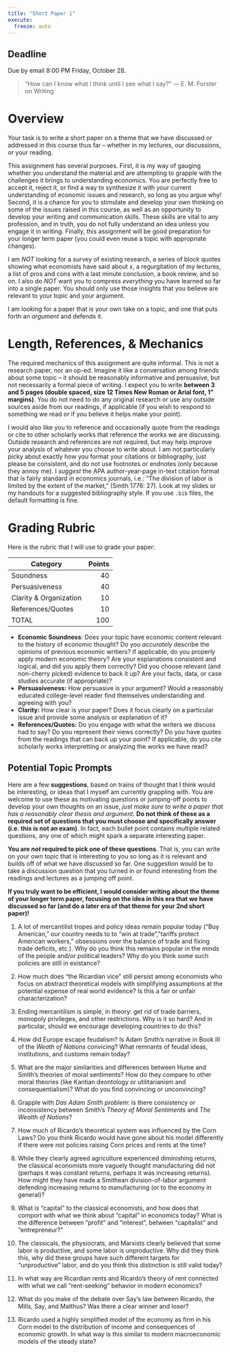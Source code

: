 ```yaml
---
title: "Short Paper 1"
execute:
  freeze: auto
---
```


::: {.callout-note appearance="minimal"}
# Deadline
Due by email 8:00 PM Friday, October 28.
:::

> "How can I know what I think until I see what I say?" --- E. M. Forster on Writing

# Overview

Your task is to write a short paper on a theme that we have discussed or addressed in this course thus far -- whether in my lectures, our discussions, or your reading.

This assignment has several purposes. First, it is my way of gauging whether you understand the material and are attempting to grapple with the challenges it brings to understanding economics. You are perfectly free to accept it, reject it, or find a way to synthesize it with your current understanding of economic issues and research, so long as you argue why!  Second, it is a chance for you to stimulate and develop your own thinking on some of the issues raised in this course, as well as an opportunity to develop your writing and communication skills. These skills are vital to any profession, and in truth, you do not fully understand an idea unless you engage it in writing. Finally, this assignment will be good preparation for your longer term paper (you could even reuse a topic with appropriate changes).

I am *NOT* looking for a survey of existing research, a series of block quotes showing what economists have said about $x$, a regurgitation of my lectures, a list of pros and cons with a last minute conclusion, a book review, and so on. I also do *NOT* want you to compress *everything* you have learned so far into a single paper. You should only use those insights that you believe are relevant to your topic and your argument. 

I am looking for a paper that is your own take on a topic, and one that puts forth an *argument* and defends it. 

# Length, References, & Mechanics

The required mechanics of this assignment are quite informal. This is not a research paper, nor an op-ed. Imagine it like a conversation among friends about some topic -- it should be reasonably informative and persuasive, but not necessarily a formal piece of writing. I expect you to write **between 3 and 5 pages (double spaced, size 12 Times New Roman or Arial font, 1" margins)**. You do not need to do any original research or use any outside sources aside from our readings, if applicable (if you wish to respond to something we read or if you believe it helps make your point).

I would also like you to reference and occasionally quote from the readings or cite to other scholarly works that reference the works we are discussing. Outside research and references are not required, but may help improve your analysis of whatever you choose to write about. I am not particularly picky about exactly how you format your citations or bibliography, just please be consistent, and do not use footnotes or endnotes (only because they annoy me). I *suggest* the APA author-year-page in-text citation format that is fairly standard in economics journals, i.e.: “The division of labor is limited by the extent of the market,” (Smith 1776: 27). Look at my slides or my handouts for a suggested bibliography style. If you use `.bib` files, the default formatting is fine.

# Grading Rubric

Here is the rubric that I will use to grade your paper:

| Category | Points |
|----------|-------:|
| Soundness | 40 |
| Persuasiveness | 40 |
| Clarity & Organization | 10 |
| References/Quotes | 10 |
| TOTAL | 100 |

- **Economic Soundness**: Does your topic have economic content relevant to the history of economic thought? Do you *accurately* describe the opinions of previous economic writiers? If applicable, do you properly apply modern economic theory? Are your explanations consistent and logical, and did you apply them correctly? Did you choose relevant (and non-cherry picked) evidence to back it up? Are your facts, data, or case studies accurate (if appropriate)? 
- **Persuasiveness:** How persuasive is your argument? Would a reasonably educated college-level reader find themselves understanding and agreeing with you? 
- **Clarity:** How clear is your paper? Does it focus clearly on a particular issue and provide some analysis or explanation of it?
- **References/Quotes:** Do you engage with what the writers we discuss had to say? Do you represent their views correctly? Do you have quotes from the readings that can back up your point? If applicable, do you cite scholarly works interpretting or analyzing the works we have read?

## Potential Topic Prompts

Here are a few **suggestions**, based on trains of thought that I think would be interesting, or ideas that I myself am currently grappling with. You are welcome to use these as motivating questions or jumping-off points to develop your own thoughts on an issue, *just make sure to write a paper that has a reasonably clear thesis and argument.* **Do not think of these as a required set of questions that you must choose and specifically answer (i.e. this is not an exam)**. In fact, each bullet point contains multiple related questions, any one of which might spark a separate interesting paper.

**You are _not_ required to pick one of these questions**. That is, you can write on your own topic that is interesting to you so long as it is relevant and builds off of what we have discussed so far. One suggestion would be to take a discussion question that you turned in or found interesting from the readings and lectures as a jumping off point.

**If you truly want to be efficient, I would consider writing about the theme of your longer term paper, focusing on the idea in this era that we have discussed so far (and do a later era of that theme for your 2nd short paper)!**

1. A lot of mercantilist tropes and policy ideas remain popular today (“Buy American,” our country needs to to “win at trade”,”tariffs protect American workers,” obsessions over the balance of trade and fixing trade deficits, etc.). Why do you think this remains popular in the minds of the people and/or political leaders? Why do you think some such policies are still in existance?

2. How much does “the Ricardian vice” still persist among economists who focus on abstract theoretical models with simplifying assumptions at the potential expense of real world evidence? Is this a fair or unfair characterization?

3. Ending mercantilism is simple, in theory: get rid of trade barriers, monopoly privileges, and other restrictions. Why is it so hard? And in particular, should we encourage developing countries to do this?

4. How did Europe escape feudalism? Is Adam Smith’s narrative in Book III of the *Weath of Nations* convicing? What remnants of feudal ideas, institutions, and customs remain today?

5. What are the major similarities and differences between Hume and Smith’s theories of moral sentiments? How do they compare to other moral theories (like Kantian deontology or utilitarianism and consequentialism)? What do you find convincing or unconvincing?

6. Grapple with *Das Adam Smith problem*: is there consistency or inconsistency between Smith’s *Theory of Moral Sentiments* and *The Wealth of Nations*?

7. How much of Ricardo’s theoretical system was influenced by the Corn Laws? Do you think Ricardo would have gone about his model differently if there were not policies raising Corn prices and rents at the time?

8. While they clearly agreed agriculture experienced diminishing returns, the classical economists more vaguely thought manufacturing did not (perhaps it was constant returns, perhaps it was increasing returns). How might they have made a Smithean division-of-labor argument defending increasing returns to manufacturing (or to the economy in general)? 

9. What is “capital” to the classical economists, and how does that comport with what we think about “capital” in economics today? What is the difference between “profit” and “interest”, between “capitalist” and “entrepreneur?”

10. The classicals, the physiocrats, and Marxists clearly believed that some labor is productive, and some labor is unproductive. Why did they think this, why did these groups have such different targets for “unproductive” labor, and do you think this distinction is still valid today?

11. In what way are Ricardian rents and Ricardo’s theory of rent connected with what we call “rent-seeking” behavior in modern economics?

12. What do you make of the debate over Say’s law between Ricardo, the Mills, Say, and Malthus? Was there a clear winner and loser?

13. Ricardo used a highly simplified model of the economy as firm in his Corn model to the distribution of income and consequences of economic growth. In what way is this similar to modern macroeconomic models of the steady state?